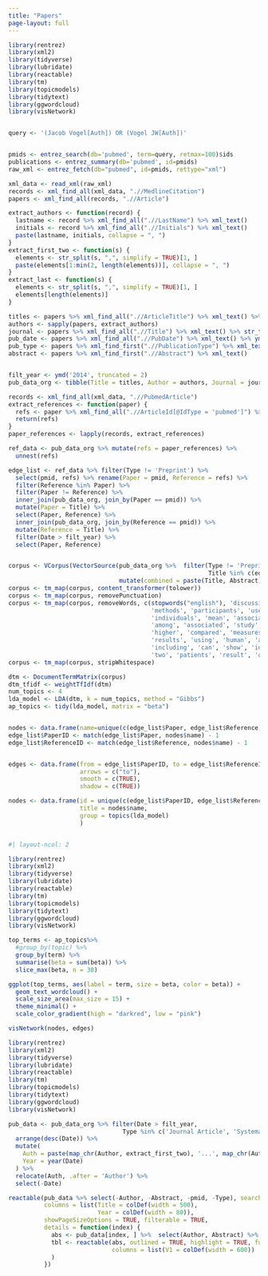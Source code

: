 ```yaml
---
title: "Papers"
page-layout: full
---
```


```r
library(rentrez)
library(xml2)
library(tidyverse)
library(lubridate)
library(reactable)
library(tm)
library(topicmodels)
library(tidytext)
library(ggwordcloud)
library(visNetwork)


query <- '(Jacob Vogel[Auth]) OR (Vogel JW[Auth])'


pmids <- entrez_search(db='pubmed', term=query, retmax=100)$ids
publications <- entrez_summary(db='pubmed', id=pmids)
raw_xml <- entrez_fetch(db="pubmed", id=pmids, rettype="xml")

xml_data <- read_xml(raw_xml)
records <- xml_find_all(xml_data, ".//MedlineCitation")
papers <- xml_find_all(records, ".//Article")

extract_authors <- function(record) {
  lastname <- record %>% xml_find_all(".//LastName") %>% xml_text()
  initials <- record %>% xml_find_all(".//Initials") %>% xml_text()
  paste(lastname, initials, collapse = ", ")
}
extract_first_two <- function(s) {
  elements <- str_split(s, ",", simplify = TRUE)[1, ]
  paste(elements[1:min(2, length(elements))], collapse = ", ")
}
extract_last <- function(s) {
  elements <- str_split(s, ",", simplify = TRUE)[1, ]
  elements[length(elements)]
}

titles <- papers %>% xml_find_all(".//ArticleTitle") %>% xml_text() %>% str_trim()
authors <- sapply(papers, extract_authors)
journal <- papers %>% xml_find_all(".//Title") %>% xml_text() %>% str_trim() %>% str_squish()
pub_date <- papers %>% xml_find_all(".//PubDate") %>% xml_text() %>% ymd(truncated = 2)
pub_type <- papers %>% xml_find_first(".//PublicationType") %>% xml_text()
abstract <- papers %>% xml_find_first(".//Abstract") %>% xml_text()


filt_year <- ymd('2014', truncated = 2)
pub_data_org <- tibble(Title = titles, Author = authors, Journal = journal, Date = ymd(pub_date, truncated = 2), Type = pub_type, Abstract = abstract, pmid = pmids)

records <- xml_find_all(xml_data, ".//PubmedArticle")
extract_references <- function(paper) {
  refs <- paper %>% xml_find_all(".//ArticleId[@IdType = 'pubmed']") %>% xml_text()
  return(refs)
}
paper_references <- lapply(records, extract_references)

ref_data <- pub_data_org %>% mutate(refs = paper_references) %>% 
  unnest(refs)  

edge_list <- ref_data %>% filter(Type != 'Preprint') %>% 
  select(pmid, refs) %>% rename(Paper = pmid, Reference = refs) %>% 
  filter(Reference %in% Paper) %>% 
  filter(Paper != Reference) %>% 
  inner_join(pub_data_org, join_by(Paper == pmid)) %>% 
  mutate(Paper = Title) %>% 
  select(Paper, Reference) %>% 
  inner_join(pub_data_org, join_by(Reference == pmid)) %>% 
  mutate(Reference = Title) %>% 
  filter(Date > filt_year) %>% 
  select(Paper, Reference)


corpus <- VCorpus(VectorSource(pub_data_org %>%  filter(Type != 'Preprint', 
                                                        Title %in% c(edge_list$Paper, edge_list$Reference)) %>%  
                               mutate(combined = paste(Title, Abstract)) %>% pull(combined)))
corpus <- tm_map(corpus, content_transformer(tolower))
corpus <- tm_map(corpus, removePunctuation)
corpus <- tm_map(corpus, removeWords, c(stopwords("english"), 'discussion', 'method',
                                        'methods', 'participants', 'used', 
                                        'individuals', 'mean', 'association', 'included',
                                        'among', 'associated', 'study', 'associated',
                                        'higher', 'compared', 'measures', 'showed', 
                                        'results', 'using', 'human', 'analysis', 
                                        'including', 'can', 'show', 'identified', 
                                        'two', 'patients', 'result', 'objective', 'abstract', 'disease'))
corpus <- tm_map(corpus, stripWhitespace)

dtm <- DocumentTermMatrix(corpus)
dtm_tfidf <- weightTfIdf(dtm)
num_topics <- 4
lda_model <- LDA(dtm, k = num_topics, method = "Gibbs")
ap_topics <- tidy(lda_model, matrix = "beta")


nodes <- data.frame(name=unique(c(edge_list$Paper, edge_list$Reference)))
edge_list$PaperID <- match(edge_list$Paper, nodes$name) - 1
edge_list$ReferenceID <- match(edge_list$Reference, nodes$name) - 1


edges <- data.frame(from = edge_list$PaperID, to = edge_list$ReferenceID,
                    arrows = c("to"),
                    smooth = c(TRUE),
                    shadow = c(TRUE)) 

nodes <- data.frame(id = unique(c(edge_list$PaperID, edge_list$ReferenceID)),
                    title = nodes$name,
                    group = topics(lda_model)
                    )



```


```r
#| layout-ncol: 2

library(rentrez)
library(xml2)
library(tidyverse)
library(lubridate)
library(reactable)
library(tm)
library(topicmodels)
library(tidytext)
library(ggwordcloud)
library(visNetwork)

top_terms <- ap_topics%>%
  #group_by(topic) %>%
  group_by(term) %>% 
  summarise(beta = sum(beta)) %>% 
  slice_max(beta, n = 30) 

ggplot(top_terms, aes(label = term, size = beta, color = beta)) +
  geom_text_wordcloud() +
  scale_size_area(max_size = 15) +
  theme_minimal() +
  scale_color_gradient(high = "darkred", low = "pink")

visNetwork(nodes, edges)

```



```r


library(rentrez)
library(xml2)
library(tidyverse)
library(lubridate)
library(reactable)
library(tm)
library(topicmodels)
library(tidytext)
library(ggwordcloud)
library(visNetwork)

pub_data <- pub_data_org %>% filter(Date > filt_year,
                                Type %in% c('Journal Article', 'Systematic Review', 'Observational Study')) %>%
  arrange(desc(Date)) %>%
  mutate(
    Auth = paste(map_chr(Author, extract_first_two), '...', map_chr(Author, extract_last)),
    Year = year(Date)
  ) %>%
  relocate(Auth, .after = 'Author') %>% 
  select(-Date)

reactable(pub_data %>% select(-Author, -Abstract, -pmid, -Type), searchable = TRUE,
          columns = list(Title = colDef(width = 500),
                         Year = colDef(width = 80)),
          showPageSizeOptions = TRUE, filterable = TRUE,
          details = function(index) {
            abs <- pub_data[index, ] %>%  select(Author, Abstract) %>% t()
            tbl <- reactable(abs, outlined = TRUE, highlight = TRUE, fullWidth = TRUE,
                             columns = list(V1 = colDef(width = 600))
            )
          })

```



